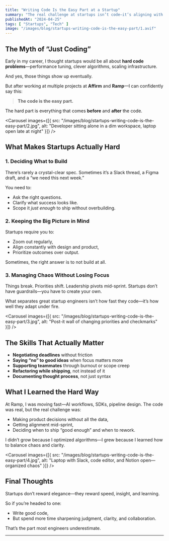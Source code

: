 ```yaml
---
title: "Writing Code Is the Easy Part at a Startup"
summary: "The real challenge at startups isn’t code—it’s aligning with product, managing chaos, and shipping the right thing under pressure. Here’s what makes early-stage engineering truly hard."
publishedAt: "2024-04-25"
tags: [ "Startups", "Tech" ]
image: "/images/blog/startups-writing-code-is-the-easy-part/1.avif"
---
```


## The Myth of “Just Coding”

Early in my career, I thought startups would be all about **hard code problems**—performance tuning, clever algorithms, scaling infrastructure.

And yes, those things show up eventually.

But after working at multiple projects at **Affirm** and **Ramp**—I can confidently say this:

> **The code is the easy part.**

The hard part is everything that comes **before** and **after** the code.

<Carousel
  images={[{ src: "/images/blog/startups-writing-code-is-the-easy-part/2.jpg", alt: "Developer sitting alone in a dim workspace, laptop open late at night" }]}
/>

## What Makes Startups Actually Hard

### 1. Deciding What to Build

There’s rarely a crystal-clear spec. Sometimes it’s a Slack thread, a Figma draft, and a “we need this next week.”

You need to:
- Ask the right questions.
- Clarify what success looks like.
- Scope it *just enough* to ship without overbuilding.

### 2. Keeping the Big Picture in Mind

Startups require you to:
- Zoom out regularly,
- Align constantly with design and product,
- Prioritize outcomes over output.

Sometimes, the right answer is to not build at all.

### 3. Managing Chaos Without Losing Focus

Things break. Priorities shift. Leadership pivots mid-sprint. Startups don’t have guardrails—you have to create your own.

What separates great startup engineers isn’t how fast they code—it’s how well they adapt under fire.

<Carousel
  images={[{ src: "/images/blog/startups-writing-code-is-the-easy-part/3.jpg", alt: "Post-it wall of changing priorities and checkmarks" }]}
/>

## The Skills That Actually Matter

- **Negotiating deadlines** without friction  
- **Saying “no” to good ideas** when focus matters more  
- **Supporting teammates** through burnout or scope creep  
- **Refactoring while shipping**, not instead of it  
- **Documenting thought process**, not just syntax

## What I Learned the Hard Way

At Ramp, I was moving fast—AI workflows, SDKs, pipeline design. The code was real, but the real challenge was:

- Making product decisions without all the data,
- Getting alignment mid-sprint,
- Deciding when to ship “good enough” and when to rework.

I didn’t grow because I optimized algorithms—I grew because I learned how to balance chaos and clarity.

<Carousel
  images={[{ src: "/images/blog/startups-writing-code-is-the-easy-part/4.jpg", alt: "Laptop with Slack, code editor, and Notion open—organized chaos" }]}
/>

## Final Thoughts

Startups don’t reward elegance—they reward speed, insight, and learning.

So if you’re headed to one:
- Write good code,
- But spend more time sharpening judgment, clarity, and collaboration.

That’s the part most engineers underestimate.

---